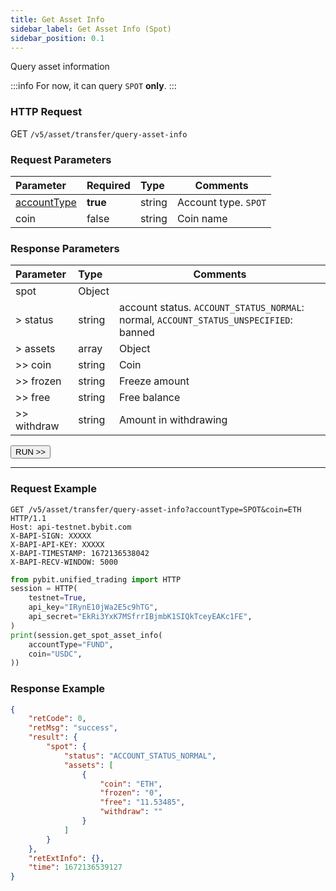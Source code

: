 ```yaml
---
title: Get Asset Info
sidebar_label: Get Asset Info (Spot)
sidebar_position: 0.1
---
```


Query asset information

:::info
For now, it can query `SPOT` **only**.
:::

### HTTP Request
GET `/v5/asset/transfer/query-asset-info`

### Request Parameters
| Parameter | Required | Type | Comments|
|:----- |:-------|:-----|------ |
|[accountType](../enum#accounttype) |**true** |string |Account type. `SPOT`|
|coin |false |string |Coin name |

### Response Parameters
| Parameter | Type | Comments|
|:----- |:-----|----- |
|spot |Object| |
|> status |string |account status. `ACCOUNT_STATUS_NORMAL`: normal, `ACCOUNT_STATUS_UNSPECIFIED`: banned |
|> assets |array|Object |
|>> coin |string|Coin |
|>> frozen |string|Freeze amount |
|>> free |string|Free balance |
|>> withdraw |string|Amount in withdrawing |

<a href="/api-explorer/v5/asset/asset-info"><Button>RUN >></Button></a>

---

### Request Example

<Tabs groupId="programming-languages">
<TabItem value="http" label="HTTP">

```http
GET /v5/asset/transfer/query-asset-info?accountType=SPOT&coin=ETH HTTP/1.1
Host: api-testnet.bybit.com
X-BAPI-SIGN: XXXXX
X-BAPI-API-KEY: XXXXX
X-BAPI-TIMESTAMP: 1672136538042
X-BAPI-RECV-WINDOW: 5000
```

</TabItem>
<TabItem value="python" label="Python">

```python
from pybit.unified_trading import HTTP
session = HTTP(
    testnet=True,
    api_key="IRynE10jWa2E5c9hTG",
    api_secret="EkRi3YxK7MSfrrIBjmbK1SIQkTceyEAKc1FE",
)
print(session.get_spot_asset_info(
    accountType="FUND",
    coin="USDC",
))
```

</TabItem>
</Tabs>

### Response Example

```json
{
    "retCode": 0,
    "retMsg": "success",
    "result": {
        "spot": {
            "status": "ACCOUNT_STATUS_NORMAL",
            "assets": [
                {
                    "coin": "ETH",
                    "frozen": "0",
                    "free": "11.53485",
                    "withdraw": ""
                }
            ]
        }
    },
    "retExtInfo": {},
    "time": 1672136539127
}
```
